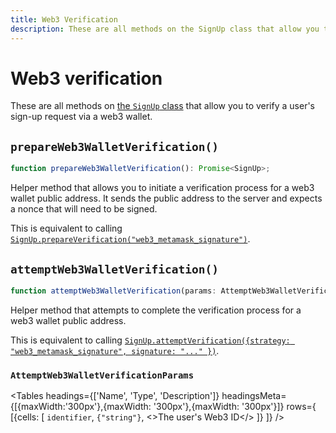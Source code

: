 ---
title: Web3 Verification
description: These are all methods on the SignUp class that allow you to verify a user's sign-up request via a web3 wallet.
---


# Web3 verification

These are all methods on [the `SignUp` class](/docs/references/javascript/sign-up/sign-up) that allow you to verify a user's sign-up request via a web3 wallet.

## `prepareWeb3WalletVerification()`

```typescript
function prepareWeb3WalletVerification(): Promise<SignUp>;
```

Helper method that allows you to initiate a verification process for a web3 wallet public address. It sends the public address to the server and expects a nonce that will need to be signed.

This is equivalent to calling [`SignUp.prepareVerification("web3_metamask_signature")`](/docs/references/javascript/sign-up/verification#prepare-verification).

## `attemptWeb3WalletVerification()`

```typescript
function attemptWeb3WalletVerification(params: AttemptWeb3WalletVerificationParams): Promise<SignUp>;
```

Helper method that attempts to complete the verification process for a web3 wallet public address.

This is equivalent to calling [`SignUp.attemptVerification({strategy: "web3_metamask_signature", signature: "..." })`](/docs/references/javascript/sign-up/verification#attempt-verification).

### `AttemptWeb3WalletVerificationParams`


<Tables
  headings={['Name', 'Type', 'Description']}
  headingsMeta={[{maxWidth:'300px'},{maxWidth: '300px'},{maxWidth: '300px'}]}
  rows={
        [{cells: [
            <code>identifier</code>,
            <code>{"string"}</code>,
            <>The user's Web3 ID</>
        ]}
    ]}
/>

